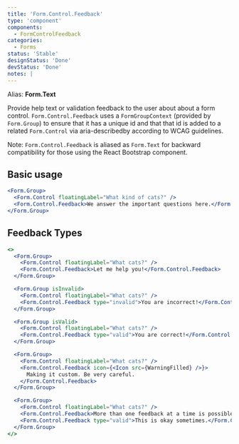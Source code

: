 ```yaml
---
title: 'Form.Control.Feedback'
type: 'component'
components:
  - FormControlFeedback
categories:
  - Forms
status: 'Stable'
designStatus: 'Done'
devStatus: 'Done'
notes: |
---
```


Alias: **Form.Text**

Provide help text or validation feedback to the user about about a form control.
`Form.Control.Feedback` uses a `FormGroupContext` (provided by `Form.Group`) to
ensure that it has a unique id and that that id is added to a related
`Form.Control` via aria-describedby according to WCAG guidelines.

Note: `Form.Control.Feedback` is aliased as `Form.Text` for backward compatibility for
those using the React Bootstrap component.

## Basic usage

```jsx live
<Form.Group>
  <Form.Control floatingLabel="What kind of cats?" />
  <Form.Control.Feedback>We answer the important questions here.</Form.Control.Feedback>
</Form.Group>
```

## Feedback Types

```jsx live
<>
  <Form.Group>
    <Form.Control floatingLabel="What cats?" />
    <Form.Control.Feedback>Let me help you!</Form.Control.Feedback>
  </Form.Group>

  <Form.Group isInvalid>
    <Form.Control floatingLabel="What cats?" />
    <Form.Control.Feedback type="invalid">You are incorrect!</Form.Control.Feedback>
  </Form.Group>

  <Form.Group isValid>
    <Form.Control floatingLabel="What cats?" />
    <Form.Control.Feedback type="valid">You are correct!</Form.Control.Feedback>
  </Form.Group>

  <Form.Group>
    <Form.Control floatingLabel="What cats?" />
    <Form.Control.Feedback icon={<Icon src={WarningFilled} />}>
      Making it custom. Be very careful.
    </Form.Control.Feedback>
  </Form.Group>

  <Form.Group>
    <Form.Control floatingLabel="What cats?" />
    <Form.Control.Feedback>More than one feedback at a time is possible.</Form.Control.Feedback>
    <Form.Control.Feedback type="valid">This is okay sometimes.</Form.Control.Feedback>
  </Form.Group>
</>
```
